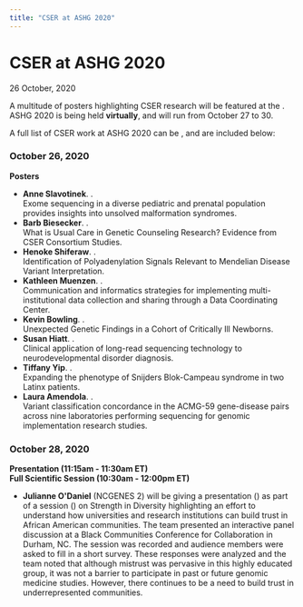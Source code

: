 ```yaml
---
title: "CSER at ASHG 2020"
---
```



<BreadcrumbsNews />

# CSER at ASHG 2020

<Subheader>26 October, 2020</Subheader>

A multitude of posters highlighting CSER research will be featured at the <Link label="American Society of Human Genetics 2020 Annual Meeting" url="https://www.ashg.org/meetings/2020meeting/"/>. ASHG 2020 is being held **virtually**, and will run from October 27 to 30.

A full list of CSER work at ASHG 2020 can be <Link label="found online here in Google Doc format for easy reference" url="https://docs.google.com/document/d/1ESQrhJ1A8HRHlJ1CsYvCECbSqgYG1yuEuV92vE0xke0/edit?usp=sharing"/>, and are included below:

### October 26, 2020

**Posters**

- **Anne Slavotinek**. <Link label="Poster 3326" url="https://www.abstractsonline.com/pp8/#!/9070/presentation/2716"/>.\
  Exome sequencing in a diverse pediatric and prenatal population provides insights into unsolved malformation syndromes.
- **Barb Biesecker**. <Link label="Poster 3088" url="https://www.abstractsonline.com/pp8/#!/9070/presentation/2420"/>.\
  What is Usual Care in Genetic Counseling Research? Evidence from CSER Consortium Studies.
- **Henoke Shiferaw**. <Link label="Poster 2130" url="https://www.abstractsonline.com/pp8/#!/9070/presentation/1775"/>.\
  Identification of Polyadenylation Signals Relevant to Mendelian Disease Variant Interpretation.
- **Kathleen Muenzen**. <Link label="Poster 2063" url="https://www.abstractsonline.com/pp8/#!/9070/presentation/1759"/>.\
  Communication and informatics strategies for implementing multi-institutional data collection and sharing through a Data Coordinating Center.
- **Kevin Bowling**. <Link label="Poster 3388" url="https://www.abstractsonline.com/pp8/#!/9070/presentation/2700"/>.\
  Unexpected Genetic Findings in a Cohort of Critically Ill Newborns.
- **Susan Hiatt**. <Link label="Poster 3305" url="https://www.abstractsonline.com/pp8/#!/9070/presentation/2645"/>.\
  Clinical application of long-read sequencing technology to neurodevelopmental disorder diagnosis.
- **Tiffany Yip**. <Link label="Poster 3167" url="https://www.abstractsonline.com/pp8/#!/9070/presentation/2532"/>.\
  Expanding the phenotype of Snijders Blok-Campeau syndrome in two Latinx patients.
- **Laura Amendola**. <Link label="Poster 3391" url="https://www.abstractsonline.com/pp8/#!/9070/presentation/2740"/>.\
  Variant classification concordance in the ACMG-59 gene-disease pairs across nine laboratories performing sequencing for genomic implementation research studies.

### October 28, 2020

**Presentation (11:15am - 11:30am ET)**\
**Full Scientific Session (10:30am - 12:00pm ET)**

- **Julianne O'Daniel** (NCGENES 2) will be giving a presentation (<Link label="#1159" url="https://www.abstractsonline.com/pp8/#!/9070/presentation/1479"/>) as part of a session (<Link label="#018" url="https://www.abstractsonline.com/pp8/#!/9070/session/491"/>) on Strength in Diversity highlighting an effort to understand how universities and research institutions can build trust in African American communities. The team presented an interactive panel discussion at a Black Communities Conference for Collaboration in Durham, NC. The session was recorded and audience members were asked to fill in a short survey. These responses were analyzed and the team noted that although mistrust was pervasive in this highly educated group, it was not a barrier to participate in past or future genomic medicine studies. However, there continues to be a need to build trust in underrepresented communities.
